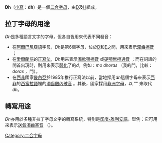 {{Unreferenced|time=2017-12-29T14:48:13+00:00}}
'''Dh'''（[[小寫|小寫]]：'''dh'''）是一個[[二合字母|二合字母]]，由[[D|D]]及[[H|H]]組成。

== 拉丁字母的用途 ==
''Dh''是多種語言文字的字母，但各自皆用來代表不同發音：
* 在[[阿爾巴尼亞語|阿爾巴尼亞語]]字母，''Dh''是第6個字母，位於[[D|D]]和[[E|E]]之間，用來表示[[濁齒擦音|濁齒擦音]] {{IPA4|ð}}；
* 在[[愛爾蘭語|愛爾蘭語]]的[[愛爾蘭語正寫法|正寫法]]，''Dh''用來表示[[濁軟顎擦音|濁軟顎擦音]] {{IPA4|ɣ}} 或[[硬顎無擦通音|硬顎無擦通音]] {{IPA4|j}}；而在詞語的開首出現時，則用來表示[[輔音弱化|弱化]]了的''d''，例如：''mo dhoras'' {{IPA|[mə ɣoɾəs]}}（我的門，比較：''doras'' {{IPA|[d̪orəs]}}，門）。
* 在[[西非|西非]]國家[[畿內亞|畿內亞]]於1985年推行正寫法以前，當地採用''dh''這個字母來表示[[西非|西非]]的[[西富拉語|西富拉語]]裡的[[濁齒齦內破音|濁齒齦內破音]] {{IPA4|ɗ}}。其後，國家採用[[非洲字母|非洲字母]]，以 "'''{{IPA4|ɗ}}'''" 來取代''dh''。

== 轉寫用途 ==
''Dh''亦用於多種非拉丁字母文字的轉寫系統，特別是[[印度-雅利安語|印度-雅利安語]]。舉例：它可用來表示[[送氣|送氣]][[濁齒塞音|濁齒塞音]] （{{IPA|/d̪ʰ/}}）。

{{Digraphs}}

[[Category:二合字母|Category:二合字母]]